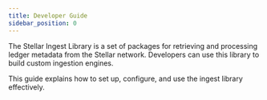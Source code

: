 ```yaml
---
title: Developer Guide
sidebar_position: 0
---
```


The Stellar Ingest Library is a set of packages for retrieving and processing ledger metadata from the Stellar network. Developers can use this library to build custom ingestion engines.

This guide explains how to set up, configure, and use the ingest library effectively.

